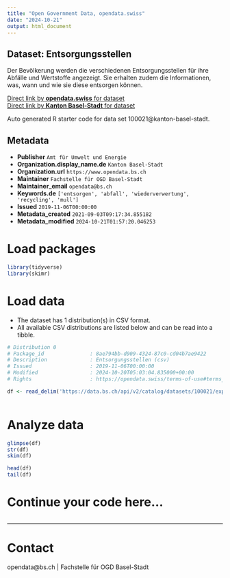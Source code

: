 ```yaml
---
title: "Open Government Data, opendata.swiss"
date: "2024-10-21"
output: html_document
---
```


## Dataset: Entsorgungsstellen

Der Bevölkerung werden die verschiedenen Entsorgungsstellen für ihre Abfälle und Wertstoffe angezeigt. Sie erhalten zudem die Informationen, was, wann und wie sie diese entsorgen können.

[Direct link by **opendata.swiss** for dataset](https://opendata.swiss/de/dataset/entsorgungsstellen1)<br>
[Direct link by **Kanton Basel-Stadt** for dataset](https://data.bs.ch/explore/dataset/100021/)

Auto generated R starter code for data set 100021@kanton-basel-stadt.

## Metadata

- **Publisher** `Amt für Umwelt und Energie`
- **Organization.display_name.de** `Kanton Basel-Stadt`
- **Organization.url** `https://www.opendata.bs.ch`
- **Maintainer** `Fachstelle für OGD Basel-Stadt`
- **Maintainer_email** `opendata@bs.ch`
- **Keywords.de** `['entsorgen', 'abfall', 'wiederverwertung', 'recycling', 'mull']`
- **Issued** `2019-11-06T00:00:00`
- **Metadata_created** `2021-09-03T09:17:34.855182`
- **Metadata_modified** `2024-10-21T01:57:20.046253`


# Load packages

```r

library(tidyverse)
library(skimr)

```

# Load data

-   The dataset has 1 distribution(s) in CSV format.
-   All available CSV distributions are listed below and can be read into a tibble.

```r

# Distribution 0
# Package_id               : 8ae794bb-d909-4324-87c0-cd04b7ae9422
# Description              : Entsorgungsstellen (csv)
# Issued                   : 2019-11-06T00:00:00
# Modified                 : 2024-10-20T05:03:04.835000+00:00
# Rights                   : https://opendata.swiss/terms-of-use#terms_by

df <- read_delim('https://data.bs.ch/api/v2/catalog/datasets/100021/exports/csv?use_labels=true')



```

# Analyze data

```r

glimpse(df)
str(df)
skim(df)

head(df)
tail(df)

```

# Continue your code here...

```r

```

------------------------------------------------------------------------

# Contact

opendata@bs.ch | Fachstelle für OGD Basel-Stadt
